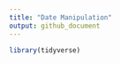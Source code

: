 ```yaml
---
title: "Date Manipulation"
output: github_document
---
```


```r
library(tidyverse)
```





























